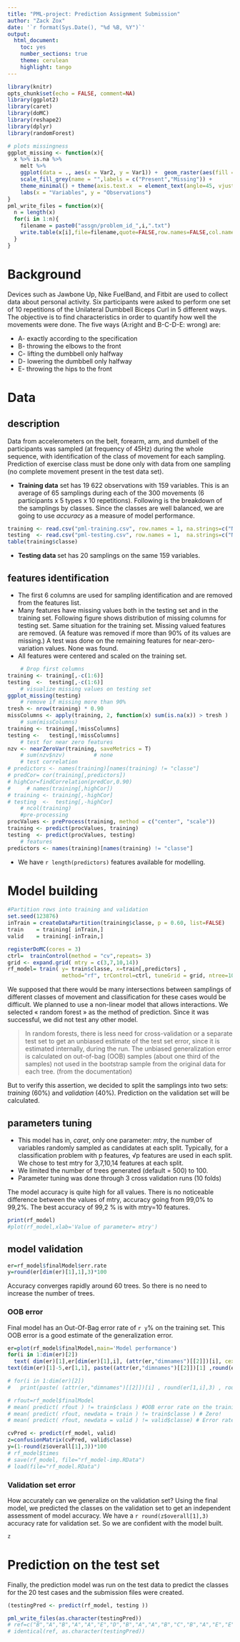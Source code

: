 ```yaml
---
title: "PML-project: Prediction Assignment Submission"
author: "Zack Zox"
date: '`r format(Sys.Date(), "%d %B, %Y")`'
output:
  html_document:
    toc: yes
    number_sections: true
    theme: cerulean
    highlight: tango
---
```

```r
library(knitr)
opts_chunk$set(echo = FALSE, comment=NA)
library(ggplot2)
library(caret)
library(doMC)
library(reshape2)
library(dplyr)
library(randomForest)
```

```r
# plots missingness
ggplot_missing <- function(x){
  x %>% is.na %>% 
    melt %>%
    ggplot(data = ., aes(x = Var2, y = Var1)) +  geom_raster(aes(fill = value)) +
    scale_fill_grey(name = "",labels = c("Present","Missing")) +
    theme_minimal() + theme(axis.text.x  = element_text(angle=45, vjust=0.5,size=4)) + 
    labs(x = "Variables", y = "Observations")
}
pml_write_files = function(x){
  n = length(x)
  for(i in 1:n){
    filename = paste0("assgn/problem_id_",i,".txt")
    write.table(x[i],file=filename,quote=FALSE,row.names=FALSE,col.names=FALSE)
  }
}
```

# Background  

Devices such as Jawbone Up, Nike FuelBand, and Fitbit are used to collect data about personal activity. Six participants were asked to perform one set of 10 repetitions of the Unilateral Dumbbell Biceps Curl in 5 different ways. The objective is to find characteristics in order to quantify how well the movements were done. The five ways (A:right and B-C-D-E: wrong) are:  

* A- exactly according to the specification 
* B- throwing the elbows to the front
* C- lifting the dumbbell only halfway 
* D- lowering the dumbbell only halfway
* E- throwing the hips to the front

# Data 
## description 

Data from accelerometers on the belt, forearm, arm, and dumbell of the participants was sampled (at frequency of 45Hz) during the whole sequence, with identification of the class of movement for each sampling. Prediction of exercise class must be done only with data from one sampling (no complete movement present in the test data set).

* **Training data** set has 19 622 observations with 159 variables. This is an average of 65 samplings during each of the 300 movements (6 participants x 5 types x 10 repetitions). Following is the breakdown of the samplings by classes. Since the classes are well balanced,  we are going to use *accuracy* as a measure of model performance. 
```r
training <- read.csv("pml-training.csv", row.names = 1, na.strings=c("NA","","#DIV/0!"))
testing  <- read.csv("pml-testing.csv", row.names = 1,  na.strings=c("NA","","#DIV/0!"))
table(training$classe)
```

* **Testing data ** set has 20 samplings on the same 159 variables. 

## features identification  
* The first 6 columns are used for sampling identification and are removed from the features list. 
* Many features have missing values both in the testing set and in the training set.  Following figure shows distribution of missing columns for testing set. Same situation for the training set. Missing valued features are removed. (A feature was removed if more than 90% of its values are missing.) A test was done on the remaining features for near-zero-variation values.  None was found.  
* All features were centered and scaled on the training set.

```r
    # Drop first columns
training <- training[,-c(1:6)]
testing  <-  testing[,-c(1:6)]
    # visualize missing values on testing set
ggplot_missing(testing)
    # remove if missing more than 90%
tresh <- nrow(training) * 0.90      
missColumns <- apply(training, 2, function(x) sum(is.na(x)) > tresh )
    # sum(missColumns)
training <- training[,!missColumns]
testing <-   testing[,!missColumns]
    # test for near zero features
nzv <- nearZeroVar(training, saveMetrics = T)
    # sum(nzv$nzv)         # none
    # test correlation
# predictors <- names(training)[names(training) != "classe"]
# predCor= cor(training[,predictors])
# highCor=findCorrelation(predCor,0.90)
#     # names(training[,highCor])
# training <- training[,-highCor]
# testing  <-  testing[,-highCor]
    # ncol(training)
    #pre-processing
procValues <- preProcess(training, method = c("center", "scale"))
training <- predict(procValues, training)
testing  <- predict(procValues, testing)
    # features 
predictors <- names(training)[names(training) != "classe"]
```

* We have `r length(predictors)` features available for modelling. 

# Model building 

```r
#Partition rows into training and validation  
set.seed(123876)
inTrain = createDataPartition(training$classe, p = 0.60, list=FALSE)
train    = training[ inTrain,]
valid    = training[-inTrain,]

registerDoMC(cores = 3)
ctrl=  trainControl(method = "cv",repeats= 3)    
grid <- expand.grid( mtry = c(3,7,10,14))
rf_model= train( y= train$classe, x=train[,predictors] ,
                 method="rf", trControl=ctrl, tuneGrid = grid, ntree=100) 
```

We supposed that there would be many intersections between samplings of different classes of movement and classification for these cases would be difficult. We planned to use a non-linear model that allows interactions. We selected « random forest » as the method of prediction. Since it was successful, we did not test any other model. 

> In random forests, there is less need for cross-validation or a separate test set to get an unbiased estimate of the test set error, since it is estimated internally, during the run. The unbiased generalization error is calculated on out-of-bag (OOB) samples (about one third of the samples) not used in the bootstrap sample from the original data for each tree. (from the documentation) 

But to verify this assertion, we decided to split the samplings into two sets: *training* (60%) and *validation* (40%). Prediction on the validation set will be calculated.

## parameters tuning
* This model has in,  *caret*, only one parameter: *mtry*, the number of variables randomly sampled as candidates at each split. Typically, for a classification problem with p features, √p features are used in each split. We chose to test mtry for 3,7,10,14 features at each split. 
* We limited the number of trees generated (default = 500) to 100. 
* Parameter tuning was done through 3 cross validation runs (10 folds)

The model accuracy is quite high for all values. There is no noticeable difference between the values of mtry, accuracy going from 99,0% to 99,2%.  The best accuracy of 99,2 % is with mtry=10 features.

```r
print(rf_model)
#plot(rf_model,xlab='Value of parameter= mtry')
``` 

## model validation  
```r
er=rf_model$finalModel$err.rate
y=round(er[dim(er)[1],1],3)*100
```
Accuracy converges rapidly around 60 trees. So there is no need to increase the number of trees.

### OOB error
Final model has an Out-Of-Bag error rate of `r y`% on the training set. This OOB error is a good estimate of the generalization error.

```r
er=plot(rf_model$finalModel,main='Model performance')
for(i in 1:dim(er)[2]) 
  text( dim(er)[1],er[dim(er)[1],i], (attr(er,"dimnames")[[2]])[i], cex =0.60)
text(dim(er)[1]-5,er[1,1], paste((attr(er,"dimnames")[[2]])[1] ,round(er[dim(er)[1],1],3)), cex = 0.75)

# for(i in 1:dim(er)[2]) 
#   print(paste( (attr(er,"dimnames")[[2]])[i] , round(er[1,i],3) , round(er[dim(er)[1],i],3) ))

# rfout=rf_model$finalModel
# mean( predict( rfout ) != train$class ) #OOB error rate on the training data.
# mean( predict( rfout, newdata = train ) != train$classe ) # Zero!
# mean( predict( rfout, newdata = valid ) != valid$classe) # Error rate on the test data.
```

```r
cvPred <- predict(rf_model, valid)
z=confusionMatrix(cvPred, valid$classe)
y=(1-round(z$overall[1],3))*100
# rf_model$times
# save(rf_model, file="rf_model-imp.RData")
# load(file="rf_model.RData")
```  
### Validation set error  
How accurately can we generalize on the validation set?  Using the final model, we predicted the classes on the validation set to get an independent assessment of model accuracy.
We have a `r round(z$overall[1],3)` accuracy rate for validation set. So we are confident with the model built.

```r
z 
```  

# Prediction on the test set 

Finally, the prediction model was run on the test data to predict the classes for the 20 test cases and the submission files were created.

```r
(testingPred <- predict(rf_model, testing ))
```
```r
pml_write_files(as.character(testingPred))
# ref=c("B","A","B","A","A","E","D","B","A","A","B","C","B","A","E","E","A","B","B","B")
# identical(ref, as.character(testingPred))
```
